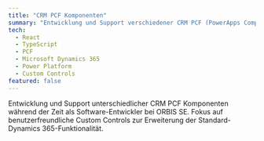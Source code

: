 ```yaml
---
title: "CRM PCF Komponenten"
summary: "Entwicklung und Support verschiedener CRM PCF (PowerApps Component Framework) Komponenten mit React und TypeScript."
tech:
  - React
  - TypeScript
  - PCF
  - Microsoft Dynamics 365
  - Power Platform
  - Custom Controls
featured: false
---
```


Entwicklung und Support unterschiedlicher CRM PCF Komponenten während der Zeit als Software-Entwickler bei ORBIS SE. Fokus auf benutzerfreundliche Custom Controls zur Erweiterung der Standard-Dynamics 365-Funktionalität.